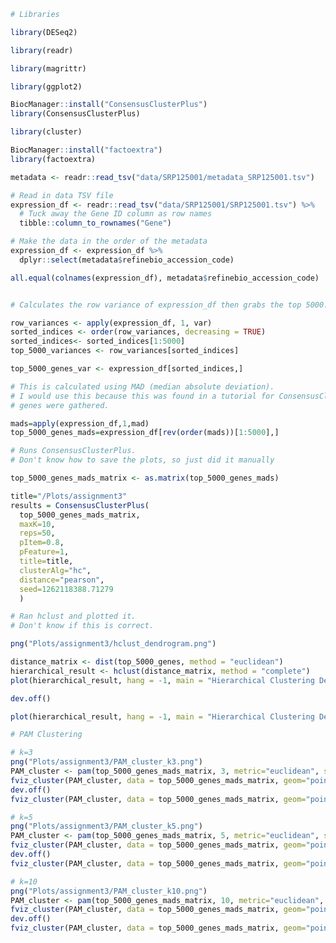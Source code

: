 ```r
# Libraries

library(DESeq2)

library(readr)

library(magrittr)

library(ggplot2)

BiocManager::install("ConsensusClusterPlus")
library(ConsensusClusterPlus)

library(cluster)

BiocManager::install("factoextra")
library(factoextra)

```

```r
metadata <- readr::read_tsv("data/SRP125001/metadata_SRP125001.tsv")

# Read in data TSV file
expression_df <- readr::read_tsv("data/SRP125001/SRP125001.tsv") %>%
  # Tuck away the Gene ID column as row names
  tibble::column_to_rownames("Gene")

# Make the data in the order of the metadata
expression_df <- expression_df %>%
  dplyr::select(metadata$refinebio_accession_code)

all.equal(colnames(expression_df), metadata$refinebio_accession_code)



```

```r
# Calculates the row variance of expression_df then grabs the top 5000.

row_variances <- apply(expression_df, 1, var)
sorted_indices <- order(row_variances, decreasing = TRUE)
sorted_indices<- sorted_indices[1:5000]
top_5000_variances <- row_variances[sorted_indices]

top_5000_genes_var <- expression_df[sorted_indices,]

```

```r
# This is calculated using MAD (median absolute deviation).
# I would use this because this was found in a tutorial for ConsensusClusterPlus where the 5,000 most varaible
# genes were gathered.

mads=apply(expression_df,1,mad)
top_5000_genes_mads=expression_df[rev(order(mads))[1:5000],]


```

```r
# Runs ConsensusClusterPlus. 
# Don't know how to save the plots, so just did it manually

top_5000_genes_mads_matrix <- as.matrix(top_5000_genes_mads)

title="/Plots/assignment3"
results = ConsensusClusterPlus(
  top_5000_genes_mads_matrix, 
  maxK=10,
  reps=50,
  pItem=0.8,
  pFeature=1, 
  title=title,
  clusterAlg="hc",
  distance="pearson",
  seed=1262118388.71279
  )
```


```r
# Ran hclust and plotted it.
# Don't know if this is correct.

png("Plots/assignment3/hclust_dendrogram.png")

distance_matrix <- dist(top_5000_genes, method = "euclidean")
hierarchical_result <- hclust(distance_matrix, method = "complete")
plot(hierarchical_result, hang = -1, main = "Hierarchical Clustering Dendrogram")

dev.off()

plot(hierarchical_result, hang = -1, main = "Hierarchical Clustering Dendrogram")

```

```r
# PAM Clustering

# k=3
png("Plots/assignment3/PAM_cluster_k3.png")
PAM_cluster <- pam(top_5000_genes_mads_matrix, 3, metric="euclidean", stand=FALSE)
fviz_cluster(PAM_cluster, data = top_5000_genes_mads_matrix, geom="point", main="PAM Clustering")
dev.off()
fviz_cluster(PAM_cluster, data = top_5000_genes_mads_matrix, geom="point", main="PAM Clustering")

# k=5
png("Plots/assignment3/PAM_cluster_k5.png")
PAM_cluster <- pam(top_5000_genes_mads_matrix, 5, metric="euclidean", stand=FALSE)
fviz_cluster(PAM_cluster, data = top_5000_genes_mads_matrix, geom="point", main="PAM Clustering")
dev.off()
fviz_cluster(PAM_cluster, data = top_5000_genes_mads_matrix, geom="point", main="PAM Clustering")

# k=10
png("Plots/assignment3/PAM_cluster_k10.png")
PAM_cluster <- pam(top_5000_genes_mads_matrix, 10, metric="euclidean", stand=FALSE)
fviz_cluster(PAM_cluster, data = top_5000_genes_mads_matrix, geom="point", main="PAM Clustering")
dev.off()
fviz_cluster(PAM_cluster, data = top_5000_genes_mads_matrix, geom="point", main="PAM Clustering")


```

```r


```

```r


```

```r


```









